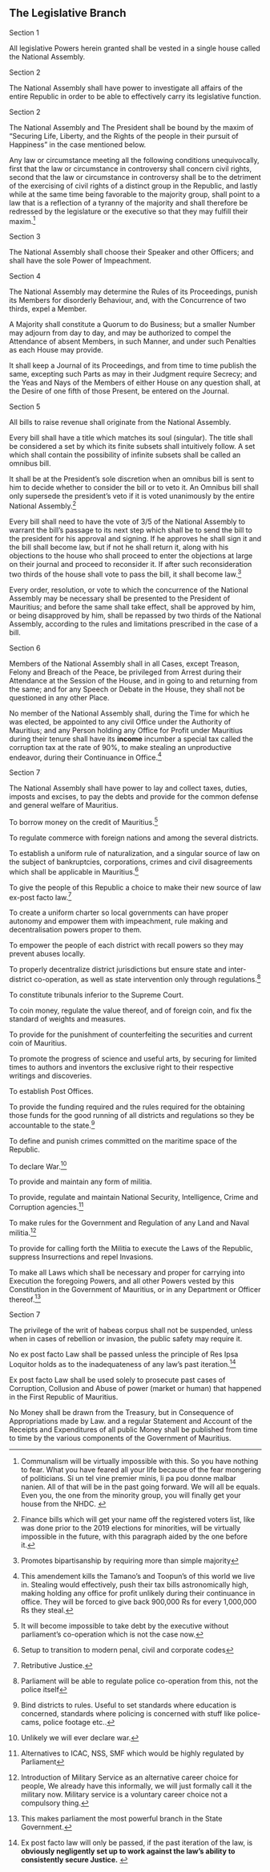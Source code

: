 
:::{.box .bs-right}

# The Legislative Branch
:::

:::{.box .bs-bottom }

:::{.text-center}
Section 1
:::

All legislative Powers herein granted shall be vested in a single house called the National Assembly.

:::{.text-center}
Section 2
:::

The National Assembly shall have power to investigate all affairs of the entire Republic in order to be able to effectively carry its legislative function.


:::{.text-center}
Section 2
:::

The National Assembly and The President shall be bound by the maxim of "Securing Life, Liberty, and the Rights of the people in their pursuit of Happiness" in the case mentioned below. 

Any law or circumstance meeting all the following conditions unequivocally, first that the law or circumstance in controversy shall concern civil rights, second that the law or circumstance in controversy shall be to the detriment of the exercising of civil rights of a distinct group in the Republic, and lastly while at the same time being favorable to the majority group, shall point to a law that is a reflection of a tyranny of the majority and shall therefore be redressed by the legislature or the executive so that they may fulfill their maxim.^[Communalism will be virtually impossible with this. So you have nothing to fear. What you have feared all your life because of the fear mongering of politicians. Si un tel vine premier minis, li pa pou donne malbar nanien. All of that will be in the past going forward. We will all be equals. Even you, the one from the minority group, you will finally get your house from the NHDC. ]


:::{.text-center}
Section 3
:::

The National Assembly shall choose their Speaker and other Officers; and shall have the sole Power of Impeachment.

:::{.text-center}
Section 4
:::

The National Assembly may determine the Rules of its Proceedings, punish its Members for disorderly Behaviour, and, with the Concurrence of two thirds, expel a Member.

A Majority shall constitute a Quorum to do Business; but a smaller Number may adjourn from day to day, and may be authorized to compel the Attendance of absent Members, in such Manner, and under such Penalties as each House may provide.

It shall keep a Journal of its Proceedings, and from time to time publish the same, excepting such Parts as may in their Judgment require Secrecy; and the Yeas and Nays of the Members of either House on any question shall, at the Desire of one fifth of those Present, be entered on the Journal.


:::{.text-center}
Section 5
:::

All bills to raise revenue shall originate from the National Assembly.

Every bill shall have a title which matches its soul (singular). The title shall be considered a set by which its finite subsets shall intuitively follow. A set which shall contain the possibility of infinite subsets shall be called an omnibus bill.

It shall be at the President's sole discretion when an omnibus bill is sent to him to decide whether to consider the bill or to veto it. An Omnibus bill shall only supersede the president's veto if it is voted unanimously by the entire National Assembly.^[Finance bills which will get your name off the registered voters list, like was done prior to the 2019 elections for minorities, will be virtually impossible in the future, with this paragraph aided by the one before it.]

Every bill shall need to have the vote of 3/5 of the National Assembly to warrant the bill's passage to its next step which shall be to send the bill to the president for his approval and signing. If he approves he shall sign it and the bill shall become law, but if not he shall return it, along with his objections to the house who shall proceed to enter the objections at large on their journal and proceed to reconsider it. If after such reconsideration two thirds of the house shall vote to pass the bill, it shall become law.^[Promotes bipartisanship by requiring more than simple majority]

Every order, resolution, or vote to which the concurrence of the National Assembly may be necessary shall be presented to the President of Mauritius; and before the same shall take effect, shall be approved by him, or being disapproved by him, shall be repassed by two thirds of the National Assembly, according to the rules and limitations prescribed in the case of a bill.


:::{.text-center}
Section 6
:::

Members of the National Assembly shall in all Cases, except Treason, Felony and Breach of the Peace, be privileged from Arrest during their Attendance at the Session of the House, and in going to and returning from the same; and for any Speech or Debate in the House, they shall not be questioned in any other Place.

No member of the National Assembly shall, during the Time for which he was elected, be appointed to any civil Office under the Authority of Mauritius; and any Person holding any Office for Profit under Mauritius during their tenure shall have its **income** incumber a special tax called the corruption tax at the rate of 90\%, to make stealing an unproductive endeavor, during their Continuance in Office.^[This amendement kills the Tamano's and Toopun's of this world we live in. Stealing would effectively, push their tax bills astronomically high, making holding any office for profit unlikely during their continuance in office. They will be forced to give back 900,000 Rs for every 1,000,000 Rs they steal.] 

:::{.text-center}
Section 7
:::

The National Assembly shall have power to lay and collect taxes, duties, imposts and excises, to pay the debts and provide for the common defense and general welfare of Mauritius.

To borrow money on the credit of Mauritius.^[It will become impossible to take debt by the executive without parliament's co-operation which is not the case now.]

To regulate commerce with foreign nations and among the several districts.

To establish a uniform rule of naturalization, and a singular source of law on the subject of bankruptcies, corporations, crimes and civil disagreements which shall be applicable in Mauritius.^[Setup to transition to modern penal, civil and corporate codes]

To give the people of this Republic a choice to make their new source of law ex-post facto law.^[Retributive Justice.]

To create a uniform charter so local governments can have proper autonomy and empower them with impeachment, rule making and decentralisation powers proper to them.

To empower the people of each district with recall powers so they may prevent abuses locally.

To properly decentralize district jurisdictions but ensure state and inter-district co-operation, as well as state intervention only through regulations.^[Parliament will be able to regulate police co-operation from this, not the police itself]

To constitute tribunals inferior to the Supreme Court.

To coin money, regulate the value thereof, and of foreign coin, and fix the standard of weights and measures.

To provide for the punishment of counterfeiting the securities and current coin of Mauritius.

To promote the progress of science and useful arts, by securing for limited times to authors and inventors the exclusive right to their respective writings and discoveries.

To establish Post Offices.

To provide the funding required and the rules required for the obtaining those funds for the good running of all districts and regulations so they be accountable to the state.^[Bind districts to rules. Useful to set standards where education is concerned, standards where policing is concerned with stuff like police-cams, police footage etc..]

To define and punish crimes committed on the maritime space of the Republic.

To declare War.^[Unlikely we will ever declare war.]

To provide and maintain any form of militia.

To provide, regulate and maintain National Security, Intelligence, Crime and Corruption agencies.^[Alternatives to ICAC, NSS, SMF which would be highly regulated by Parliament]

To make rules for the Government and Regulation of any Land and Naval militia.^[Introduction of Military Service as an alternative career choice for people, We already have this informally, we will just formally call it the military now. Military service is a voluntary career choice not a compulsory thing.]

To provide for calling forth the Militia to execute the Laws of the Republic, suppress Insurrections and repel Invasions.

To make all Laws which shall be necessary and proper for carrying into Execution the foregoing Powers, and all other Powers vested by this Constitution in the Government of Mauritius, or in any Department or Officer thereof.^[This makes parliament the most powerful branch in the State Government.]

:::{.text-center}
Section 7
:::

The privilege of the writ of habeas corpus shall not be suspended, unless when in cases of rebellion or invasion, the public safety may require it.

No ex post facto Law shall be passed unless the principle of Res Ipsa Loquitor holds as to the inadequateness of any law's past iteration.^[Ex post facto law will only be passed, if the past iteration of the law, is **obviously negligently set up to work against the law's ability to consistently secure Justice.** ]

Ex post facto Law shall be used solely to prosecute past cases of Corruption, Collusion and Abuse of power (market or human) that happened in the First Republic of Mauritius.

No Money shall be drawn from the Treasury, but in Consequence of Appropriations made by Law. and a regular Statement and Account of the Receipts and Expenditures of all public Money shall be published from time to time by the various components of the Government of Mauritius.

:::